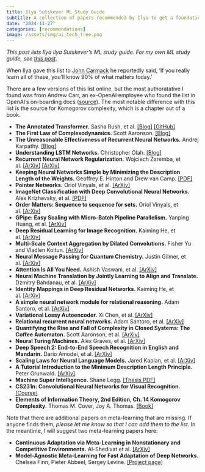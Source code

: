 ```yaml
---
title: Ilya Sutskever ML Study Guide
subtitle: A collection of papers recommended by Ilya to get a foundation in ML.
date: "2024-11-27"
categories: [recommendations]
image: /assets/img/ai_tech_tree.png
---
```


*This post lists Ilya Ilya Sutskever's ML study guide. For my own ML study guide, see [this post](https://richarddecal.com/posts/2024-01-17-Richards-ML-Study-Guide.html)*.

When Ilya gave this list to [John Carmack](https://x.com/ID_AA_Carmack) he reportedly said, ‘If you really learn all of these, you’ll know 90% of what matters today.’ 

There are a few versions of this list online, but the most authoratative I found was from Andrew Carr, an ex-OpenAI employee who found the list in OpenAI's on-boarding docs ([source](https://x.com/andrew_n_carr/status/1752526711311507526)). The most notable difference with this list is the source for Komogorov complexity, which is a chapter out of a book.


- **The Annotated Transformer.** Sasha Rush, et al. [[Blog]](https://nlp.seas.harvard.edu/annotated-transformer/) [[GitHub]](https://github.com/harvardnlp/annotated-transformer/)
- **The First Law of Complexodynamics.** Scott Aaronson. [[Blog]](https://scottaaronson.blog/?p=762)
- **The Unreasonable Effectiveness of Recurrent Neural Networks.** Andrej Karpathy. [[Blog]](https://karpathy.github.io/2015/05/21/rnn-effectiveness/)
- **Understanding LSTM Networks.** Christopher Olah. [[Blog]](https://colah.github.io/posts/2015-08-Understanding-LSTMs/)
- **Recurrent Neural Network Regularization.** Wojciech Zaremba, et al. [[ArXiv]](https://arxiv.org/abs/1409.2329) [[ArXiv]](https://arxiv.org/abs/1409.2329)
- **Keeping Neural Networks Simple by Minimizing the Description Length of the Weights.** Geoffrey E. Hinton and Drew van Camp. [[PDF]](https://www.cs.toronto.edu/~hinton/absps/colt93.pdf)
- **Pointer Networks.** Oriol Vinyals, et al. [[ArXiv]](https://arxiv.org/abs/1506.03134.pdf)
- **ImageNet Classification with Deep Convolutional Neural Networks.** Alex Krizhevsky, et al. [[PDF]](https://proceedings.neurips.cc/paper_files/paper/2012/file/c399862d3b9d6b76c8436e924a68c45b-Paper.pdf)
- **Order Matters: Sequence to sequence for sets.** Oriol Vinyals, et al. [[ArXiv]](https://arxiv.org/abs/1511.06391.pdf)
- **GPipe: Easy Scaling with Micro-Batch Pipeline Parallelism.** Yanping Huang, et al. [[ArXiv]](https://arxiv.org/abs/1811.06965.pdf)
- **Deep Residual Learning for Image Recognition.** Kaiming He, et al. [[ArXiv]](https://arxiv.org/abs/1512.03385.pdf)
- **Multi-Scale Context Aggregation by Dilated Convolutions.** Fisher Yu and Vladlen Koltun. [[ArXiv]](https://arxiv.org/abs/1511.07122.pdf)
- **Neural Message Passing for Quantum Chemistry.** Justin Gilmer, et al. [[ArXiv]](https://arxiv.org/abs/1704.01212.pdf)
- **Attention Is All You Need.** Ashish Vaswani, et al. [[ArXiv]](https://arxiv.org/abs/1706.03762.pdf)
- **Neural Machine Translation by Jointly Learning to Align and Translate.** Dzmitry Bahdanau, et al. [[ArXiv]](https://arxiv.org/abs/1409.0473.pdf)
- **Identity Mappings in Deep Residual Networks.** Kaiming He, et al. [[ArXiv]](https://arxiv.org/abs/1603.05027.pdf)
- **A simple neural network module for relational reasoning.** Adam Santoro, et al. [[ArXiv]](https://arxiv.org/abs/1706.01427.pdf)
- **Variational Lossy Autoencoder.** Xi Chen, et al. [[ArXiv]](https://arxiv.org/abs/1611.02731.pdf)
- **Relational recurrent neural networks.** Adam Santoro, et al. [[ArXiv]](https://arxiv.org/abs/1806.01822.pdf)
- **Quantifying the Rise and Fall of Complexity in Closed Systems: The Coffee Automaton.** Scott Aaronson, et al. [[ArXiv]](https://arxiv.org/abs/1405.6903.pdf)
- **Neural Turing Machines.** Alex Graves, et al. [[ArXiv]](https://arxiv.org/abs/1410.5401.pdf)
- **Deep Speech 2: End-to-End Speech Recognition in English and Mandarin.** Dario Amodei, et al. [[ArXiv]](https://arxiv.org/abs/1512.02595.pdf)
- **Scaling Laws for Neural Language Models.** Jared Kaplan, et al. [[ArXiv]](https://arxiv.org/abs/2001.08361.pdf)
- **A Tutorial Introduction to the Minimum Description Length Principle.** Peter Grunwald. [[ArXiv]](https://arxiv.org/abs/math/0406077.pdf)
- **Machine Super Intelligence.** Shane Legg. [[Thesis PDF]](https://www.vetta.org/documents/Machine_Super_Intelligence.pdf)
- **CS231n: Convolutional Neural Networks for Visual Recognition.** [[Course]](https://cs231n.github.io/)
* **Elements of Information Theory, 2nd Edition, Ch. 14 Komogorov Complexity**. Thomas M. Cover, Joy A. Thomas. [[Book]](https://www.amazon.com/Elements-Information-Theory-Telecommunications-Processing/dp/0471241954)

Note that there are additional papers on meta-learning that are missing. If anyone finds them, *please let me know so that I can add them to the list*. In the meantime, I will suggest two meta-learning papers here:

* **Continuous Adaptation via Meta-Learning in Nonstationary and Competitive Environments.** Al-Shedivat et al. [[ArXiv]](https://arxiv.org/abs/1710.03641)
* **Model-Agnostic Meta-Learning for Fast Adaptation of Deep Networks.** Chelsea Finn, Pieter Abbeel, Sergey Levine. [[Project page]](https://proceedings.mlr.press/v70/finn17a.html)